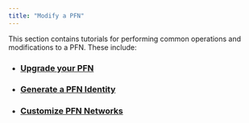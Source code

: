 ```yaml
---
title: "Modify a PFN"
---
```






This section contains tutorials for performing common operations and modifications to a PFN. These include:

- ### [Upgrade your PFN](/network/nodes/full-node/modify/update-fullnode-with-new-releases)
- ### [Generate a PFN Identity](/network/nodes/full-node/modify/network-identity-fullnode)
- ### [Customize PFN Networks](/network/nodes/full-node/modify/fullnode-network-connections)

